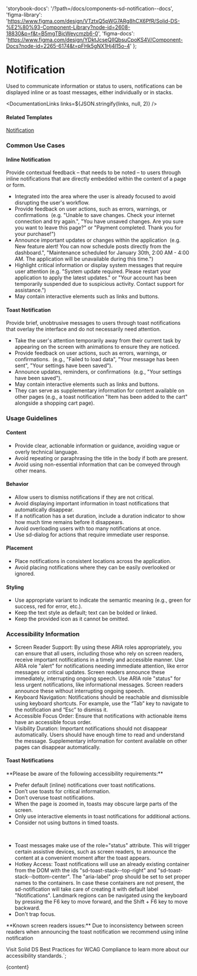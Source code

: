 

  'storybook-docs': '/?path=/docs/components-sd-notification--docs',
  'figma-library':
    'https://www.figma.com/design/VTztxQ5pWG7ARg8hCX6PfR/Solid-DS-%E2%80%93-Component-Library?node-id=2608-18830&p=f&t=B5mgTBjcWeycmzb6-0',
  'figma-docs':
    'https://www.figma.com/design/YDktJcseQIIQbsuCpoKS4V/Component-Docs?node-id=2265-6174&t=pFHk5gNX1Hj4l15o-4'
};

# Notification

Used to communicate information or status to users, notifications can be displayed inline or as toast messages, either individually or in stacks.

<DefaultStory />

<DocumentationLinks links=${JSON.stringify(links, null, 2)} />

#### Related Templates

[Notification](/?path=/docs/templates-notification--docs)

### Common Use Cases

#### Inline Notification

Provide contextual feedback – that needs to be noted – to users through inline notifications that are directly embedded within the content of a page or form.

- Integrated into the area where the user is already focused to avoid disrupting the user's workflow.
- Provide feedback on user actions, such as errors, warnings, or confirmations  (e.g. "Unable to save changes. Check your internet connection and try again.", "You have unsaved changes. Are you sure you want to leave this page?" or "Payment completed. Thank you for your purchase!")
- Announce important updates or changes within the application  (e.g. New feature alert! You can now schedule posts directly from the dashboard.", "Maintenance scheduled for January 30th, 2:00 AM - 4:00 AM. The application will be unavailable during this time.")
- Highlight critical information or display system messages that require user attention (e.g. "System update required. Please restart your application to apply the latest updates." or "Your account has been temporarily suspended due to suspicious activity. Contact support for assistance.")
- May contain interactive elements such as links and buttons.

#### Toast Notification

Provide brief, unobtrusive messages to users through toast notifications that overlay the interface and do not necessarily need attention.

- Take the user's attention temporarily away from their current task by appearing on the screen with animations to ensure they are noticed.
- Provide feedback on user actions, such as errors, warnings, or confirmations.  (e.g., "Failed to load data", "Your message has been sent", "Your settings have been saved").
- Announce updates, reminders, or confirmations  (e.g., "Your settings have been saved").
- May contain interactive elements such as links and buttons.
- They can serve as supplementary information for content available on other pages (e.g., a toast notification "Item has been added to the cart" alongside a shopping cart page).

### Usage Guidelines

#### Content

- Provide clear, actionable information or guidance, avoiding vague or overly technical language.
- Avoid repeating or paraphrasing the title in the body if both are present.
- Avoid using non-essential information that can be conveyed through other means.

#### Behavior

- Allow users to dismiss notifications if they are not critical.
- Avoid displaying important information in toast notifications that automatically disappear.
- If a notification has a set duration, include a duration indicator to show how much time remains before it disappears.
- Avoid overloading users with too many notifications at once.
- Use sd-dialog for actions that require immediate user response.

#### Placement

- Place notifications in consistent locations across the application.
- Avoid placing notifications where they can be easily overlooked or ignored.

#### Styling

- Use appropriate variant to indicate the semantic meaning (e.g., green for success, red for error, etc.).
- Keep the text style as default; text can be bolded or linked.
- Keep the provided icon as it cannot be omitted.

### Accessibility Information

- Screen Reader Support: By using these ARIA roles appropriately, you can ensure that all users, including those who rely on screen readers, receive important notifications in a timely and accessible manner. Use ARIA role "alert" for notifications needing immediate attention, like error messages or critical updates. Screen readers announce these immediately, interrupting ongoing speech. Use ARIA role "status" for less urgent notifications, like informational messages. Screen readers announce these without interrupting ongoing speech.
- Keyboard Navigation: Notifications should be reachable and dismissible using keyboard shortcuts. For example, use the “Tab” key to navigate to the notification and “Esc” to dismiss it.
- Accessible Focus Order: Ensure that notifications with actionable items have an accessible focus order.
- Visibility Duration: Important notifications should not disappear automatically. Users should have enough time to read and understand the message. Supplementary information for content available on other pages can disappear automatically.

#### Toast Notifications

<sd-notification variant="warning" open>
  <p>**Please be aware of the following accessibility requirements:**</p>
  <ul>
    <li>Prefer default (inline) notifications over toast notifications.</li>
    <li>Don’t use toasts for critical information.</li>
    <li>Don’t overuse toast notifications.</li>
    <li>When the page is zoomed in, toasts may obscure large parts of the screen.</li>
    <li>Only use interactive elements in toast notifications for additional actions.</li>
    <li>Consider not using buttons in timed toasts.</li>
  </ul>
</sd-notification><br>

- Toast messages make use of the role="status" attribute. This will trigger certain assistive devices, such as screen readers, to announce the content at a convenient moment after the toast appears.
- Hotkey Access: Toast notifications will use an already existing container from the DOM with the ids "sd-toast-stack--top-right" and "sd-toast-stack--bottom-center". The "aria-label" prop should be set to set proper names to the containers. In case these containers are not present, the sd-notification will take care of creating it with default label "Notifications". Landmark regions can be navigated using the keyboard by pressing the F6 key to move forward, and the Shift + F6 key to move backward.
- Don't trap focus.

<sd-notification variant="warning" open>
  **Known screen readers issues:** Due to inconsistency between screen readers when announcing the toast notification we recommend using inline notification
</sd-notification><br>

Visit <sd-link href="https://www.figma.com/design/YDktJcseQIIQbsuCpoKS4V/Component-Docs?node-id=10708-5011&t=Z1FxSGWkmXG5r5sw-4" target="_blank">Solid DS Best Practices for WCAG Compliance</sd-link> to learn more about our accessibility standards.`;

<Meta title="Components/sd-notification/Overview" />

<OverviewFormatter story={SdNotificationStories.Default}>{content}</OverviewFormatter>
